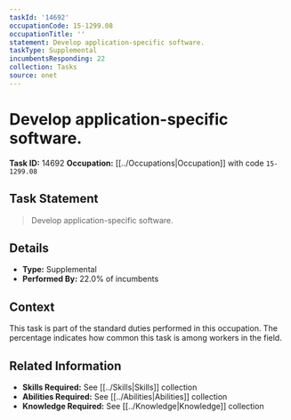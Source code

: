```yaml
---
taskId: '14692'
occupationCode: 15-1299.08
occupationTitle: ''
statement: Develop application-specific software.
taskType: Supplemental
incumbentsResponding: 22
collection: Tasks
source: onet
---
```

# Develop application-specific software.

**Task ID:** 14692
**Occupation:** [[../Occupations|Occupation]] with code `15-1299.08`

## Task Statement

> Develop application-specific software.

## Details

- **Type:** Supplemental
- **Performed By:** 22.0% of incumbents

## Context

This task is part of the standard duties performed in this occupation. The percentage indicates how common this task is among workers in the field.

## Related Information

- **Skills Required:** See [[../Skills|Skills]] collection
- **Abilities Required:** See [[../Abilities|Abilities]] collection
- **Knowledge Required:** See [[../Knowledge|Knowledge]] collection
